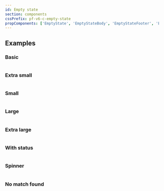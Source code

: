```yaml
---
id: Empty state
section: components
cssPrefix: pf-v6-c-empty-state
propComponents: ['EmptyState', 'EmptyStateBody', 'EmptyStateFooter', 'EmptyStateActions']
---
```



## Examples
### Basic

```ts file="EmptyStateBasic.tsx"
```

### Extra small

```ts file="EmptyStateExtraSmall.tsx"
```

### Small

```ts file="EmptyStateSmall.tsx"
```

### Large

```ts file="EmptyStateLarge.tsx"
```

### Extra large

```ts file="EmptyStateExtraLarge.tsx"
```

### With status
```ts file="EmptyStateWithStatus.tsx"
```

### Spinner

```ts file="EmptyStateSpinner.tsx"
```

### No match found

```ts file="EmptyStateNoMatchFound.tsx"
```
